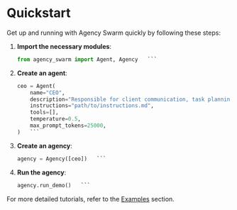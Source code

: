 # Quickstart

Get up and running with Agency Swarm quickly by following these steps:

1. **Import the necessary modules**:
   ```python
   from agency_swarm import Agent, Agency   ```

2. **Create an agent**:
   ```python
   ceo = Agent(
       name="CEO",
       description="Responsible for client communication, task planning, and management.",
       instructions="path/to/instructions.md",
       tools=[],
       temperature=0.5,
       max_prompt_tokens=25000,
   )   ```

3. **Create an agency**:
   ```python
   agency = Agency([ceo])   ```

4. **Run the agency**:
   ```python
   agency.run_demo()   ```

For more detailed tutorials, refer to the [Examples](examples.md) section. 